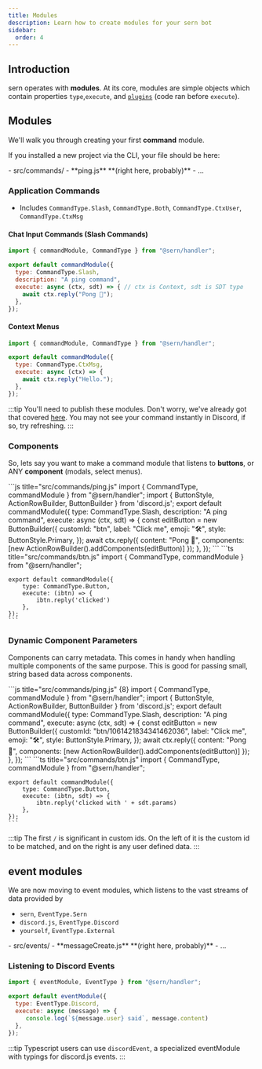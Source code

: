 ```yaml
---
title: Modules 
description: Learn how to create modules for your sern bot
sidebar:
  order: 4
---
```




## Introduction 

sern operates with **modules**. At its core, modules are simple objects which contain properties `type`,`execute`, and [`plugins`](/v4/reference/plugins) (code ran before `execute`).

## Modules

We'll walk you through creating your first **command** module.

If you installed a new project via the CLI, your file should be here:


<FileTree>
- src/commands/
    - **ping.js** **(right here, probably)**
- ...
</FileTree>

### Application Commands
- Includes `CommandType.Slash`, `CommandType.Both`, `CommandType.CtxUser`, `CommandType.CtxMsg`

####  Chat Input Commands (Slash Commands)
```js title="src/commands/ping.js"
import { commandModule, CommandType } from "@sern/handler";

export default commandModule({
  type: CommandType.Slash,
  description: "A ping command",
  execute: async (ctx, sdt) => { // ctx is Context, sdt is SDT type
    await ctx.reply("Pong 🏓");
  },
});
```


#### Context Menus

```js title="src/commands/hello.js"
import { commandModule, CommandType } from "@sern/handler";

export default commandModule({
  type: CommandType.CtxMsg,
  execute: async (ctx) => {
    await ctx.reply("Hello.");
  },
});
```

:::tip 
You'll need to publish these modules. Don't worry, we've already got that covered [here](/v4/tools/localizer).
You may not see your command instantly in Discord, if so, try refreshing.
:::


### Components 

So, lets say you want to make a command module that listens to **buttons**, or ANY **component** (modals, select menus).

<Tabs syncKey="language-preference">
  <TabItem value="js" label="Send Component with Custom Id">
    ```js title="src/commands/ping.js"
    import { CommandType, commandModule } from "@sern/handler";
    import { ButtonStyle, ActionRowBuilder, ButtonBuilder } from 'discord.js';
    export default commandModule({
        type: CommandType.Slash,
        description: "A ping command",
        execute: async (ctx, sdt) => { 
            const editButton = new ButtonBuilder({
                customId: "btn",
                label: "Click me",
                emoji: "🛠",
                style: ButtonStyle.Primary,
            });
            await ctx.reply({ 
                content: "Pong 🏓", 
                components: [new ActionRowBuilder().addComponents(editButton)] 
            });
        },
    });
    ```
  </TabItem>
  <TabItem value="ts" label="Button Listener">
    ```ts title="src/commands/btn.js"
    import { CommandType, commandModule } from "@sern/handler";

    export default commandModule({
        type: CommandType.Button,
        execute: (ibtn) => {
            ibtn.reply('clicked')
        },
    });    
    ```
  </TabItem>
</Tabs>

### Dynamic Component Parameters
Components can carry metadata. This comes in handy when handling multiple components of the same purpose. This is good for passing small, string based data across components. 

<Tabs syncKey="language-preference">
  <TabItem value="js" label="Send Component with Custom Id">
    ```js title="src/commands/ping.js" {8}
    import { CommandType, commandModule } from "@sern/handler";
    import { ButtonStyle, ActionRowBuilder, ButtonBuilder } from 'discord.js';
    export default commandModule({
        type: CommandType.Slash,
        description: "A ping command",
        execute: async (ctx, sdt) => {
            const editButton = new ButtonBuilder({
                customId: "btn/1061421834341462036",
                label: "Click me",
                emoji: "🛠",
                style: ButtonStyle.Primary,
            });
            await ctx.reply({ 
                content: "Pong 🏓", 
                components: [new ActionRowBuilder().addComponents(editButton)] 
            });
        },
    });
    ```
  </TabItem>
  <TabItem value="ts" label="Button Listener">
    ```ts title="src/commands/btn.js"
    import { CommandType, commandModule } from "@sern/handler";

    export default commandModule({
        type: CommandType.Button,
        execute: (ibtn, sdt) => {
            ibtn.reply('clicked with ' + sdt.params)
        },
    });    
    ```
  </TabItem>
</Tabs>

:::tip
The first `/` is significant in custom ids. On the left of it is the custom id to be matched, and on the right is any user defined data.
:::

## event modules 
We are now moving to event modules, which listens to the vast streams of data provided by 
- `sern`,  `EventType.Sern`
- `discord.js`, `EventType.Discord`
- `yourself`, `EventType.External`


<FileTree>
- src/events/
    - **messageCreate.js** **(right here, probably)**
- ...
</FileTree>

### Listening to Discord Events

```js title="src/events/messageCreate.js"
import { eventModule, EventType } from "@sern/handler";

export default eventModule({
  type: EventType.Discord,
  execute: async (message) => {
     console.log(`${message.user} said`, message.content)
  },
});
```

:::tip 
Typescript users can use `discordEvent`, a specialized eventModule with typings for discord.js events.
:::



